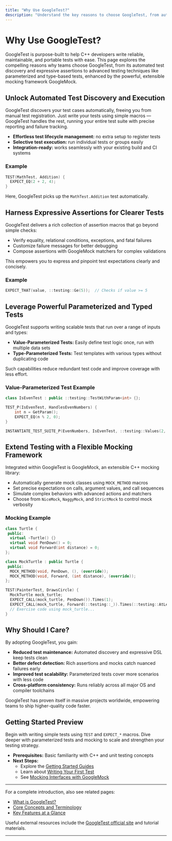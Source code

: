 ```yaml
---
title: "Why Use GoogleTest?"
description: "Understand the key reasons to choose GoogleTest, from automated test discovery and rich assertions to support for parameterized and type-based testing, plus the extensible mocking library. See how GoogleTest helps deliver reliable, maintainable C++ code across platforms and project types."
---
```


# Why Use GoogleTest?

GoogleTest is purpose-built to help C++ developers write reliable, maintainable, and portable tests with ease. This page explores the compelling reasons why teams choose GoogleTest, from its automated test discovery and expressive assertions to advanced testing techniques like parameterized and type-based tests, enhanced by the powerful, extensible mocking framework GoogleMock.

## Unlock Automated Test Discovery and Execution

GoogleTest discovers your test cases automatically, freeing you from manual test registration. Just write your tests using simple macros — GoogleTest handles the rest, running your entire test suite with precise reporting and failure tracking.

- **Effortless test lifecycle management:** no extra setup to register tests
- **Selective test execution:** run individual tests or groups easily
- **Integration-ready:** works seamlessly with your existing build and CI systems

### Example

```cpp
TEST(MathTest, Addition) {
  EXPECT_EQ(2 + 2, 4);
}
```
Here, GoogleTest picks up the `MathTest.Addition` test automatically.

## Harness Expressive Assertions for Clearer Tests

GoogleTest delivers a rich collection of assertion macros that go beyond simple checks:

- Verify equality, relational conditions, exceptions, and fatal failures
- Customize failure messages for better debugging
- Compose assertions with GoogleMock matchers for complex validations

This empowers you to express and pinpoint test expectations clearly and concisely.

### Example

```cpp
EXPECT_THAT(value, ::testing::Ge(5));  // Checks if value >= 5
```

## Leverage Powerful Parameterized and Typed Tests

GoogleTest supports writing scalable tests that run over a range of inputs and types:

- **Value-Parameterized Tests:** Easily define test logic once, run with multiple data sets
- **Type-Parameterized Tests:** Test templates with various types without duplicating code

Such capabilities reduce redundant test code and improve coverage with less effort.

### Value-Parameterized Test Example

```cpp
class IsEvenTest : public ::testing::TestWithParam<int> {};

TEST_P(IsEvenTest, HandlesEvenNumbers) {
    int n = GetParam();
    EXPECT_EQ(n % 2, 0);
}

INSTANTIATE_TEST_SUITE_P(EvenNumbers, IsEvenTest, ::testing::Values(2, 4, 6, 8));
```

## Extend Testing with a Flexible Mocking Framework

Integrated within GoogleTest is GoogleMock, an extensible C++ mocking library:

- Automatically generate mock classes using `MOCK_METHOD` macros
- Set precise expectations on calls, argument values, and call sequences
- Simulate complex behaviors with advanced actions and matchers
- Choose from `NiceMock`, `NaggyMock`, and `StrictMock` to control mock verbosity

### Mocking Example

```cpp
class Turtle {
 public:
  virtual ~Turtle() {}
  virtual void PenDown() = 0;
  virtual void Forward(int distance) = 0;
};

class MockTurtle : public Turtle {
 public:
  MOCK_METHOD(void, PenDown, (), (override));
  MOCK_METHOD(void, Forward, (int distance), (override));
};

TEST(PainterTest, DrawsCircle) {
  MockTurtle mock_turtle;
  EXPECT_CALL(mock_turtle, PenDown()).Times(1);
  EXPECT_CALL(mock_turtle, Forward(::testing::_)).Times(::testing::AtLeast(1));
  // Exercise code using mock_turtle...
}
```

## Why Should I Care?

By adopting GoogleTest, you gain:

- **Reduced test maintenance:** Automated discovery and expressive DSL keep tests clean
- **Better defect detection:** Rich assertions and mocks catch nuanced failures early
- **Improved test scalability:** Parameterized tests cover more scenarios with less code
- **Cross-platform consistency:** Runs reliably across all major OS and compiler toolchains

GoogleTest has proven itself in massive projects worldwide, empowering teams to ship higher-quality code faster.

## Getting Started Preview

Begin with writing simple tests using `TEST` and `EXPECT_*` macros. Dive deeper with parameterized tests and mocking to scale and strengthen your testing strategy.

- **Prerequisites:** Basic familiarity with C++ and unit testing concepts
- **Next Steps:**
  - Explore the [Getting Started Guides](https://google.github.io/googletest/primer.html)
  - Learn about [Writing Your First Test](../getting-started/first-test/writing-basic-test)
  - See [Mocking Interfaces with GoogleMock](../guides/mocking-and-mocking-patterns/mocking-basics)

---

For a complete introduction, also see related pages:

* [What is GoogleTest?](overview/product-intro/what-is-googletest)
* [Core Concepts and Terminology](overview/architecture-concepts/core-concepts-terminology)
* [Key Features at a Glance](overview/feature-highlight/feature-overview)

Useful external resources include the [GoogleTest official site](https://google.github.io/googletest/) and tutorial materials.

---